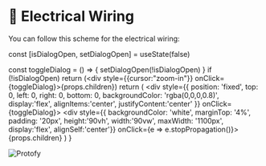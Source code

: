 
# 🔌 Electrical Wiring

You can follow this scheme for the electrical wiring:


  const [isDialogOpen, setDialogOpen] = useState(false)

  const toggleDialog = () => {
    setDialogOpen(!isDialogOpen)
  }
  if (!isDialogOpen) return (<div style={{cursor:"zoom-in"}} onClick={toggleDialog}>{props.children}</div>)
  return (
    <div style={{ position: 'fixed', top: 0, left: 0, right: 0, bottom: 0, backgroundColor: 'rgba(0,0,0,0.8)', display:'flex', alignItems:'center', justifyContent:'center' }} onClick={toggleDialog}>
      <div style={{ backgroundColor: 'white', marginTop: '4%', padding: '20px', height:'90vh', width:'90vw', maxWidth: '1100px', display:'flex', alignSelf:'center'}} onClick={e => e.stopPropagation()}>
        {props.children}
      </div>
    </div>
  )
}

<Dialog>
![Protofy](/media/wiring.png?raw=true)
</Dialog>

![Protofy](/media/iridium/iridium_electronicbox2.jpg?raw=true)